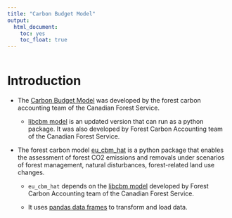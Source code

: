 ```yaml
---
title: "Carbon Budget Model"
output: 
  html_document: 
    toc: yes
    toc_float: true
---
```



```r
```

# Introduction

- The [Carbon Budget
  Model](https://www.nrcan.gc.ca/climate-change/climate-change-impacts-forests/carbon-accounting/carbon-budget-model/13107)
  was developed by the forest carbon accounting team of the Canadian Forest
  Service. 

    - [libcbm model](https://github.com/cat-cfs/libcbm_py) is an updated
      version that can run as a python package. It was also developed by Forest
      Carbon Accounting team of the Canadian Forest Service.

- The forest carbon model
  [eu_cbm_hat](https://gitlab.com/bioeconomy/eu_cbm/eu_cbm_hat) is a python
  package that enables the assessment of forest CO2 emissions and removals
  under scenarios of forest management, natural disturbances, forest-related
  land use changes. 

    - `eu_cbm_hat` depends on the [libcbm
      model](https://github.com/cat-cfs/libcbm_py) developed by Forest Carbon
      Accounting team of the Canadian Forest Service.

    - It uses [pandas data frames](https://pandas.pydata.org/) to transform and
      load data.



